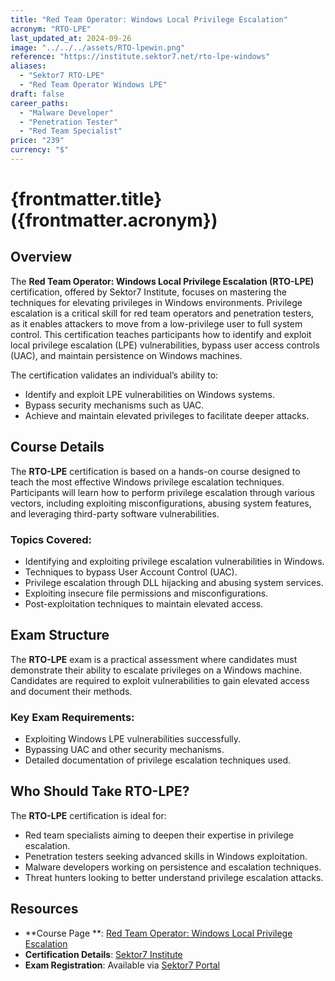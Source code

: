 ```yaml
---
title: "Red Team Operator: Windows Local Privilege Escalation"
acronym: "RTO-LPE"
last_updated_at: 2024-09-26
image: "../../../assets/RTO-lpewin.png"
reference: "https://institute.sektor7.net/rto-lpe-windows"
aliases:
  - "Sektor7 RTO-LPE"
  - "Red Team Operator Windows LPE"
draft: false
career_paths:
  - "Malware Developer"
  - "Penetration Tester"
  - "Red Team Specialist"
price: "239"
currency: "$"
---
```


# {frontmatter.title} ({frontmatter.acronym})

## Overview

The **Red Team Operator: Windows Local Privilege Escalation (RTO-LPE)** certification, offered by Sektor7 Institute,
focuses on mastering the techniques for elevating privileges in Windows environments. Privilege escalation is a critical
skill for red team operators and penetration testers, as it enables attackers to move from a low-privilege user to full
system control. This certification teaches participants how to identify and exploit local privilege escalation (LPE)
vulnerabilities, bypass user access controls (UAC), and maintain persistence on Windows machines.

The certification validates an individual’s ability to:

- Identify and exploit LPE vulnerabilities on Windows systems.
- Bypass security mechanisms such as UAC.
- Achieve and maintain elevated privileges to facilitate deeper attacks.

## Course Details

The **RTO-LPE** certification is based on a hands-on course designed to teach the most effective Windows privilege
escalation techniques. Participants will learn how to perform privilege escalation through various vectors, including
exploiting misconfigurations, abusing system features, and leveraging third-party software vulnerabilities.

### Topics Covered:

- Identifying and exploiting privilege escalation vulnerabilities in Windows.
- Techniques to bypass User Account Control (UAC).
- Privilege escalation through DLL hijacking and abusing system services.
- Exploiting insecure file permissions and misconfigurations.
- Post-exploitation techniques to maintain elevated access.

## Exam Structure

The **RTO-LPE** exam is a practical assessment where candidates must demonstrate their ability to escalate privileges
on a Windows machine. Candidates are required to exploit vulnerabilities to gain elevated access and document their
methods.

### Key Exam Requirements:

- Exploiting Windows LPE vulnerabilities successfully.
- Bypassing UAC and other security mechanisms.
- Detailed documentation of privilege escalation techniques used.

## Who Should Take RTO-LPE?

The **RTO-LPE** certification is ideal for:

- Red team specialists aiming to deepen their expertise in privilege escalation.
- Penetration testers seeking advanced skills in Windows exploitation.
- Malware developers working on persistence and escalation techniques.
- Threat hunters looking to better understand privilege escalation attacks.

## Resources

- **Course Page
  **: [Red Team Operator: Windows Local Privilege Escalation](https://institute.sektor7.net/rto-lpe-windows)
- **Certification Details**: [Sektor7 Institute](https://institute.sektor7.net/)
- **Exam Registration**: Available via [Sektor7 Portal](https://institute.sektor7.net/)
